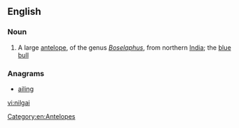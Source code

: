 ==English==
{{wikipedia}}
===Noun===
{{en-noun|pl2=nilgai}}

# A large [[antelope]], of the genus ''[[Boselaphus]]'', from northern [[India]]; the [[blue bull]]

===Anagrams===
* [[ailing#English|ailing]]

[[Category:en:Antelopes]]

[[vi:nilgai]]